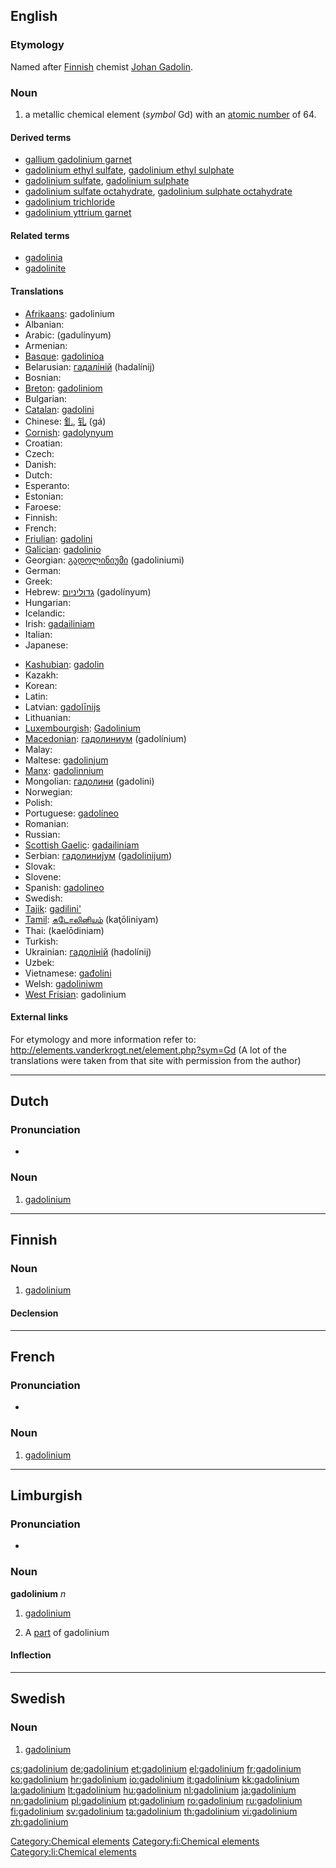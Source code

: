 {{also|Gadolinium}}
==English==
{{elements|Gd|europium|Eu|terbium|Tb}}

===Etymology===
Named after [[Finnish]] chemist [[w:Johan Gadolin|Johan Gadolin]].

===Noun===
{{en-noun|-}}
{{wikipedia}}

# a metallic chemical element (''symbol'' Gd) with an [[atomic number]] of 64.

====Derived terms====
* [[gallium gadolinium garnet]]
* [[gadolinium ethyl sulfate]], [[gadolinium ethyl sulphate]]
* [[gadolinium sulfate]], [[gadolinium sulphate]]
* [[gadolinium sulfate octahydrate]], [[gadolinium sulphate octahydrate]]
* [[gadolinium trichloride]]
* [[gadolinium yttrium garnet]]

====Related terms====
* [[gadolinia]]
* [[gadolinite]]

====Translations====
{{trans-top|chemical element}}
* [[Afrikaans]]: gadolinium
* Albanian: {{t-|sq|gadolin|xs=Albanian}}
* Arabic: {{Arab|[[جدولينيوم]]}} (gadulínyum) {{m}}
* Armenian: {{t-|hy|գադոլինիում|tr=gadolinium}}
* [[Basque]]: [[gadolinioa]]
* Belarusian: [[гадалiнiй]] (hadalínij) {{m}}
* Bosnian: {{t-|bs|gadolinij}}
* [[Breton]]: [[gadoliniom]]
* Bulgarian: {{t-|bg|гадолиний|m|tr=gadolínij}}
* [[Catalan]]: [[gadolini]]
* Chinese: [[釓]], [[钆]] (gá)
* [[Cornish]]: [[gadolynyum]]
* Croatian: {{t+|hr|gadolinij}}
* Czech: {{t+|cs|gadolinium}}
* Danish: {{t-|da|gadolinium}}
* Dutch: {{t+|nl|gadolinium|n}}
* Esperanto: {{t-|eo|gadolinio|xs=Esperanto}}
* Estonian: {{t-|et|gadoliinium}}
* Faroese: {{t-|fo|gadolinium|xs=Faroese}}
* Finnish: {{t+|fi|gadolinium}}
* French: {{t+|fr|gadolinium|m}}
* [[Friulian]]: [[gadolini]]
* [[Galician]]: [[gadolinio]]
* Georgian: [[გადოლინიუმი]] (gadoliniumi)
* German: {{t+|de|Gadolinium|m}}
* Greek: {{t+|el|γαδολίνιο|n|tr=gadolínio}}
* Hebrew: [[גדוליניום]] (gadolínyum)
* Hungarian: {{t+|hu|gadolínium}}
* Icelandic: {{t+|is|gadólín}}
* Irish: [[gadailiniam]]
* Italian: {{t+|it|gadolinio|m}}
* Japanese: {{t+|ja|ガドリニウム|tr=gadoriniumu}}
{{trans-mid}}
* [[Kashubian]]: [[gadolin]]
* Kazakh: {{t-|kk|гадолиний|tr=gadolinii|sc=Cyrl|xs=Kazakh}}
* Korean: {{t+|ko|가돌리늄|tr=gadollinyum|sc=Hang}}
* Latin: {{t+|la|gadolinium}}
* Latvian: [[gadolīnijs]]
* Lithuanian: {{t+|lt|gadolinis|xs=Lithuanian}}
* [[Luxembourgish]]: [[Gadolinium]]
* [[Macedonian]]: [[гадолиниум]] (gadolínium) {{m}}
* Malay: {{t-|ms|gadolinium|xs=Malay}}
* Maltese: [[gadolinjum]]
* [[Manx]]: [[gadolinnium]]
* Mongolian: [[гадолини]] (gadolini)
* Norwegian: {{t-|no|gadolinium}}
* Polish: {{t+|pl|gadolin|m}}
* Portuguese: [[gadolíneo]] {{m}}
* Romanian: {{t+|ro|gadoliniu|n}}
* Russian: {{t+|ru|гадолиний|m|tr=gadolínij}}
* [[Scottish Gaelic]]: [[gadailiniam]]
* Serbian: [[гадолиниjум]] ([[gadolinijum]]) {{m}}
* Slovak: {{t-|sk|gadolinium}}
* Slovene: {{t+|sl|gadolinij}}
* Spanish: [[gadolineo]] {{m}}
* Swedish: {{t+|sv|gadolinium|n}}
* [[Tajik]]: [[gadilini']]
* [[Tamil]]: [[கடோலினியம்]] (kaţōliniyam)
* Thai: {{Thai|[[แกโดลิเนียม]]}} (kaelōdiniam)
* Turkish: {{t+|tr|gadolinyum}}
* Ukrainian: [[гадолiнiй]] (hadolínij) {{m}}
* Uzbek: {{t-|uz|гадолиний|tr=gadoliniy|sc=Cyrl|xs=Uzbek}}
* Vietnamese: [[gađolini]]
* Welsh: [[gadoliniwm]]
* [[West Frisian]]: gadolinium
{{trans-bottom}}

====External links====
For etymology and more information refer to:
http://elements.vanderkrogt.net/element.php?sym=Gd
(A lot of the translations were taken from that site with permission from the author)

[[Category:Chemical elements]]

----

==Dutch==
{{wikipedia|lang=nl}}

===Pronunciation===
* {{audio|Nl-gadolinium.ogg|Audio}}

===Noun===
{{infl|nl|noun|g=n}}

# {{element|lang=nl}} [[gadolinium#English|gadolinium]]

----

==Finnish==
{{wikipedia|lang=fi}}

===Noun===
{{infl|fi|noun}}

# {{element|lang=fi}} [[#English|gadolinium]]

====Declension====
{{fi-decl-risti|gadolinium}}

[[Category:fi:Chemical elements]]

----
==French==
{{wikipedia|lang=fr}}

===Pronunciation===
* {{IPA|lang=fr|/ɡa.dɔ.li.njɔm/ }}

===Noun===
{{fr-noun-unc|m}}

# {{element|lang=fr}} [[#English|gadolinium]]

----

==Limburgish==

===Pronunciation===
* {{IPA|[ʝa˧doː˦ˈli˦ɲɔ˧m]|lang=li}}

===Noun===
'''gadolinium''' ''n''

# {{uncountable|lang=li}} [[gadolinium#English|gadolinium]]
# A [[part]] of gadolinium

====Inflection====
{{li-noun-um|gadolini}}

[[Category:li:Chemical elements]]

----

==Swedish==
{{wikipedia|lang=sv}}

===Noun===
{{infl|sv|noun|g=n}}
{{sv-noun-unc-n|2=gadoliniumet}}

# {{context|element|lang=sv}} [[#English|gadolinium]]

[[cs:gadolinium]]
[[de:gadolinium]]
[[et:gadolinium]]
[[el:gadolinium]]
[[fr:gadolinium]]
[[ko:gadolinium]]
[[hr:gadolinium]]
[[io:gadolinium]]
[[it:gadolinium]]
[[kk:gadolinium]]
[[la:gadolinium]]
[[lt:gadolinium]]
[[hu:gadolinium]]
[[nl:gadolinium]]
[[ja:gadolinium]]
[[nn:gadolinium]]
[[pl:gadolinium]]
[[pt:gadolinium]]
[[ro:gadolinium]]
[[ru:gadolinium]]
[[fi:gadolinium]]
[[sv:gadolinium]]
[[ta:gadolinium]]
[[th:gadolinium]]
[[vi:gadolinium]]
[[zh:gadolinium]]